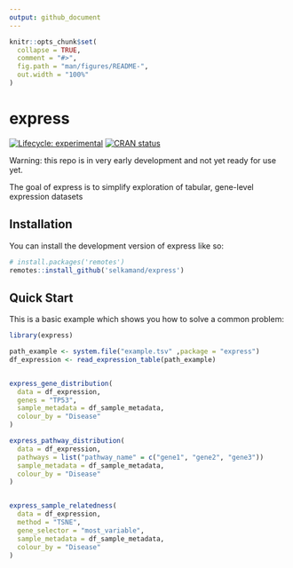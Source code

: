 ```yaml
---
output: github_document
---
```


<!-- README.md is generated from README.Rmd. Please edit that file -->

```r
knitr::opts_chunk$set(
  collapse = TRUE,
  comment = "#>",
  fig.path = "man/figures/README-",
  out.width = "100%"
)
```

# express

<!-- badges: start -->
[![Lifecycle: experimental](https://img.shields.io/badge/lifecycle-experimental-orange.svg)](https://lifecycle.r-lib.org/articles/stages.html#experimental)
[![CRAN status](https://www.r-pkg.org/badges/version/express)](https://CRAN.R-project.org/package=express)
<!-- badges: end -->

Warning: this repo is in very early development and not yet ready for use yet.

The goal of express is to simplify exploration of tabular, gene-level expression datasets 


## Installation

You can install the development version of express like so:

``` r
# install.packages('remotes')
remotes::install_github('selkamand/express')
```

## Quick Start

This is a basic example which shows you how to solve a common problem:

```r
library(express)

path_example <- system.file("example.tsv" ,package = "express")
df_expression <- read_expression_table(path_example)


express_gene_distribution(
  data = df_expression, 
  genes = "TP53", 
  sample_metadata = df_sample_metadata, 
  colour_by = "Disease"
)

express_pathway_distribution(
  data = df_expression, 
  pathways = list("pathway_name" = c("gene1", "gene2", "gene3"))
  sample_metadata = df_sample_metadata, 
  colour_by = "Disease"
)


express_sample_relatedness(
  data = df_expression, 
  method = "TSNE",
  gene_selector = "most_variable",
  sample_metadata = df_sample_metadata, 
  colour_by = "Disease"
)
```
